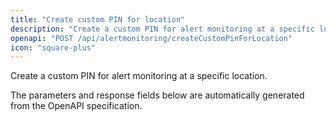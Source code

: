 ```yaml
---
title: "Create custom PIN for location"
description: "Create a custom PIN for alert monitoring at a specific location."
openapi: "POST /api/alertmonitoring/createCustomPinForLocation"
icon: "square-plus"
---
```


Create a custom PIN for alert monitoring at a specific location.

<Note>
The parameters and response fields below are automatically generated from the OpenAPI specification.
</Note>
